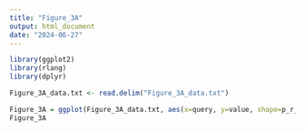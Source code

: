 ```yaml
---
title: "Figure_3A"
output: html_document
date: "2024-06-27"
---
```


```r
library(ggplot2)
library(rlang)
library(dplyr)
```

```r
Figure_3A_data.txt <- read.delim("Figure_3A_data.txt")
```

```r
Figure_3A = ggplot(Figure_3A_data.txt, aes(x=query, y=value, shape=p_r_f1)) + geom_point()
Figure_3A
```